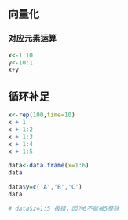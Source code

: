 ## 向量化

### 对应元素运算

```r
x<-1:10
y<-10:1
x+y
```

## 循环补足

```r
x<-rep(100,time=10)
x + 1
x + 1:2
x + 1:3
x + 1:4
x + 1:5
```

```r
data<-data.frame(x=1:6)
data

data$y=c('A','B','C')
data

# data$z=1:5 报错，因为6不能被5整除

```
